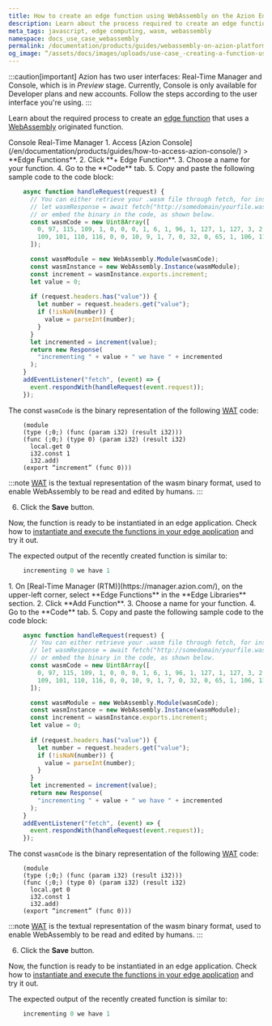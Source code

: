```yaml
---
title: How to create an edge function using WebAssembly on the Azion Edge platform
description: Learn about the process required to create an edge function that uses a WebAssembly originated function.
meta_tags: javascript, edge computing, wasm, webassembly
namespace: docs_use_case_webassembly
permalink: /documentation/products/guides/webassembly-on-azion-platform/
og_image: “/assets/docs/images/uploads/use-case_-creating-a-function-using-webassembly.png”
---
```



:::caution[important]
Azion has two user interfaces: Real-Time Manager and Console, which is in *Preview* stage. Currently, Console is only available for Developer plans and new accounts. Follow the steps according to the user interface you're using.
:::

Learn about the required process to create an [edge function](/en/documentation/products/build/edge-application/edge-functions/) that uses a [WebAssembly](https://webassembly.org/getting-started/developers-guide/) originated function.

<Tabs client:visible>
    <Fragment slot="tab.console">Console</Fragment>
    <Fragment slot="tab.rtm">Real-Time Manager</Fragment>

<Fragment slot="panel.console">
1. Access [Azion Console](/en/documentation/products/guides/how-to-access-azion-console/) > **Edge Functions**.
2. Click **+ Edge Function**.
3. Choose a name for your function.
4. Go to the **Code** tab.
5. Copy and paste the following sample code to the code block:

```js
    async function handleRequest(request) {
      // You can either retrieve your .wasm file through fetch, for instance :
      // let wasmResponse = await fetch("http://somedomain/yourfile.wasm")
      // or embed the binary in the code, as shown below.
      const wasmCode = new Uint8Array([
        0, 97, 115, 109, 1, 0, 0, 0, 1, 6, 1, 96, 1, 127, 1, 127, 3, 2, 1, 0, 7, 13, 1, 9, 105, 110, 99, 114, 101,
        109, 101, 110, 116, 0, 0, 10, 9, 1, 7, 0, 32, 0, 65, 1, 106, 11,
      ]);

      const wasmModule = new WebAssembly.Module(wasmCode);
      const wasmInstance = new WebAssembly.Instance(wasmModule);
      const increment = wasmInstance.exports.increment;
      let value = 0;
  
      if (request.headers.has("value")) {
        let number = request.headers.get("value");
        if (!isNaN(number)) {
          value = parseInt(number);
        }
      }
      let incremented = increment(value);
      return new Response(
        "incrementing " + value + " we have " + incremented
      );
    }
    addEventListener("fetch", (event) => {
      event.respondWith(handleRequest(event.request));
    });
```

The const `wasmCode` is the binary representation of the following [WAT](https://developer.mozilla.org/en-US/docs/WebAssembly/Understanding_the_text_format) code:

```
    (module
    (type (;0;) (func (param i32) (result i32)))
    (func (;0;) (type 0) (param i32) (result i32)
      local.get 0
      i32.const 1
      i32.add)
    (export “increment” (func 0)))
```

:::note
[WAT](https://developer.mozilla.org/en-US/docs/WebAssembly/Understanding_the_text_format) is the textual representation of the wasm binary format, used to enable WebAssembly to be read and edited by humans.
:::

6. Click the **Save** button.

Now, the function is ready to be instantiated in an edge application. Check how to [instantiate and execute the functions in your edge application](/en/documentation/products/build/edge-application/edge-functions-instances/) and try it out.

The expected output of the recently created function is similar to:

```js
    incrementing 0 we have 1
```
</Fragment>

<Fragment slot="panel.rtm">
1. On [Real-Time Manager (RTM)](https://manager.azion.com/), on the upper-left corner, select **Edge Functions** in the **Edge Libraries** section.
2. Click **Add Function**.
3. Choose a name for your function.
4. Go to the **Code** tab.
5. Copy and paste the following sample code to the code block:

```js
    async function handleRequest(request) {
      // You can either retrieve your .wasm file through fetch, for instance :
      // let wasmResponse = await fetch("http://somedomain/yourfile.wasm")
      // or embed the binary in the code, as shown below.
      const wasmCode = new Uint8Array([
        0, 97, 115, 109, 1, 0, 0, 0, 1, 6, 1, 96, 1, 127, 1, 127, 3, 2, 1, 0, 7, 13, 1, 9, 105, 110, 99, 114, 101,
        109, 101, 110, 116, 0, 0, 10, 9, 1, 7, 0, 32, 0, 65, 1, 106, 11,
      ]);

      const wasmModule = new WebAssembly.Module(wasmCode);
      const wasmInstance = new WebAssembly.Instance(wasmModule);
      const increment = wasmInstance.exports.increment;
      let value = 0;
  
      if (request.headers.has("value")) {
        let number = request.headers.get("value");
        if (!isNaN(number)) {
          value = parseInt(number);
        }
      }
      let incremented = increment(value);
      return new Response(
        "incrementing " + value + " we have " + incremented
      );
    }
    addEventListener("fetch", (event) => {
      event.respondWith(handleRequest(event.request));
    });
```

The const `wasmCode` is the binary representation of the following [WAT](https://developer.mozilla.org/en-US/docs/WebAssembly/Understanding_the_text_format) code:

```
    (module
    (type (;0;) (func (param i32) (result i32)))
    (func (;0;) (type 0) (param i32) (result i32)
      local.get 0
      i32.const 1
      i32.add)
    (export “increment” (func 0)))
```

:::note
[WAT](https://developer.mozilla.org/en-US/docs/WebAssembly/Understanding_the_text_format) is the textual representation of the wasm binary format, used to enable WebAssembly to be read and edited by humans.
:::

6. Click the **Save** button.

Now, the function is ready to be instantiated in an edge application. Check how to [instantiate and execute the functions in your edge application](/en/documentation/products/build/edge-application/edge-functions-instances/) and try it out.

The expected output of the recently created function is similar to:

```js
    incrementing 0 we have 1
```
</Fragment>

</Tabs>


